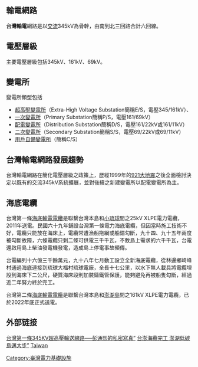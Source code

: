 {{multiple issues|
{{copyedit|time=2015-04-21T11:11:46+00:00}}
{{expert|time=2015-04-21T11:11:46+00:00}}
{{Lead too short|time=2021-11-23T06:38:30+00:00}}
{{No footnotes|time=2021-11-23T06:39:03+00:00}}
{{Refimprove|time=2021-11-23T06:39:03+00:00}}
}}
==輸電網路==
'''台灣輸電'''網路是以[[交流|交流]]345kV為骨幹，由南到北三回路合計六回線。

==電壓層級==
主要電壓層級包括345kV、161kV、69kV。

==變電所==
變電所類型包括
* [[超高壓變電所|超高壓變電所]]（Extra-High Voltage Substation簡稱E/S，電壓345/161kV）、
* [[一次變電所|一次變電所]]（Primary Substation簡稱P/S，電壓161/69kV）
* [[配電變電所|配電變電所]]（Distribution Substation簡稱D/S，電壓161/22kV或161/11kV）
* [[二次變電所|二次變電所]]（Secondary Substation簡稱S/S，電壓69/22kV或69/11kV）
* [[用戶自備變電所|用戶自備變電所]]（簡稱C/S）

==台灣輸電網路發展趨勢==
台灣輸電網路在簡化電壓層級之政策上，歷經1999年的[[921大地震|921大地震]]之後全面檢討決定以既有的交流345kV系統擴展，並對後續之新建變電所以配電變電所為主。

==海底電纜==
台灣第一條[[海底輸電電纜|海底輸電電纜]]是聯繫台灣本島和[[小琉球|小琉球]]間之25kV XLPE電力電纜，2011年送電。民國六十九年鋪設台灣第一條電力海底電纜，但因當時施工技術不好，電纜只能放在海床上，電纜常遭漁船拖網或船錨勾斷，九十四、九十五年兩度被勾斷故障，六條電纜只剩二條可供電三千千瓦，不敷島上需求的六千千瓦，台電還啟用島上柴油發電機發電，造成島上停電事故頻傳。

台電編列十六億三千餘萬元，九十八年七月動工設立全新海底電纜，從林邊鄉崎峰村通過海底連接到琉球大福村琉球電廠，全長十七公里，以水下無人載具將電纜埋設到海床下二公尺，硬質海床段則加裝鑄鐵管保護，能夠避免再被船隻勾斷，經過近二年努力終於完工。

台灣第二條[[海底輸電電纜|海底輸電電纜]]是聯繫台灣本島和[[澎湖島|澎湖島]]間之161kV XLPE電力電纜，已於2022年底正式送電。

==外部链接==
[http://pylin.kaishao.idv.tw/?p=3265 台灣第一條345KV超高壓輸送線路──彭通熙的私密寫真”] {{Wayback|url=http://pylin.kaishao.idv.tw/?p=3265 |date=20200808002834 }}
[https://ec.ltn.com.tw/article/paper/1476382 台澎海纜完工 澎湖低碳島邁大步”] {{Wayback|url=https://ec.ltn.com.tw/article/paper/1476382 |date=20211123115406 }}
[[category:輸電網路|Taiwan]]
[[Category:臺灣電力基礎設施|Category:臺灣電力基礎設施]]